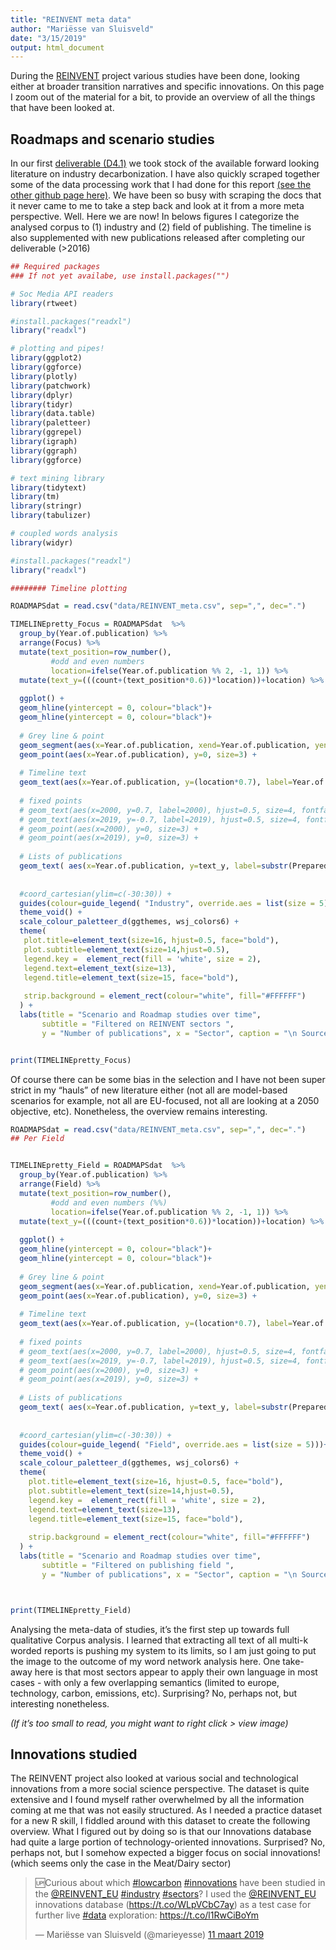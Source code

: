 ```yaml
---
title: "REINVENT meta data"
author: "Mariësse van Sluisveld"
date: "3/15/2019"
output: html_document
---
```


During the [REINVENT](http://www.reinvent-project.eu) project various studies have been done, looking either at broader transition narratives and specific innovations. On this page I zoom out of the material for a bit, to provide an overview of all the things that have been looked at.

## Roadmaps and scenario studies
In our first [deliverable (D4.1)](https://static1.squarespace.com/static/59f0cb986957da5faf64971e/t/5a968cd7652deaeda0a2a62a/1519815901936/D4.1+Existing+visions+and+scenarios.pdf) we took stock of the available forward looking literature on industry decarbonization. I have also quickly scraped together some of the data processing work that I had done for this report [(see the other github page here)](https://marieyesse.github.io/IAM_dashboard.html). We have been so busy with scraping the docs that it never came to me to take a step back and look at it from a more meta perspective. Well. Here we are now! In belows figures I categorize the analysed corpus to (1) industry and (2) field of publishing. The timeline is also supplemented with new publications released after completing our deliverable (>2016)

```r


## Required packages
### If not yet availabe, use install.packages("")

# Soc Media API readers
library(rtweet)

#install.packages("readxl")
library("readxl")

# plotting and pipes!
library(ggplot2) 
library(ggforce)
library(plotly)
library(patchwork)
library(dplyr)
library(tidyr) 
library(data.table)
library(paletteer) 
library(ggrepel)
library(igraph)
library(ggraph)
library(ggforce)

# text mining library
library(tidytext)
library(tm)   
library(stringr)
library(tabulizer)

# coupled words analysis
library(widyr)

#install.packages("readxl")
library("readxl")

######## Timeline plotting

ROADMAPSdat = read.csv("data/REINVENT_meta.csv", sep=",", dec=".")

TIMELINEpretty_Focus = ROADMAPSdat  %>%
  group_by(Year.of.publication) %>%
  arrange(Focus) %>% 
  mutate(text_position=row_number(),
         #odd and even numbers
         location=ifelse(Year.of.publication %% 2, -1, 1)) %>%
  mutate(text_y=(((count+(text_position*0.6))*location))+location) %>%
  
  ggplot() +
  geom_hline(yintercept = 0, colour="black")+
  geom_hline(yintercept = 0, colour="black")+
  
  # Grey line & point
  geom_segment(aes(x=Year.of.publication, xend=Year.of.publication, yend=location*2), y=0, colour="grey80") +
  geom_point(aes(x=Year.of.publication), y=0, size=3) +
  
  # Timeline text
  geom_text(aes(x=Year.of.publication, y=(location*0.7), label=Year.of.publication), hjust=0.5, size=4, fontface="bold") +
  
  # fixed points
  # geom_text(aes(x=2000, y=0.7, label=2000), hjust=0.5, size=4, fontface="bold") +
  # geom_text(aes(x=2019, y=-0.7, label=2019), hjust=0.5, size=4, fontface="bold") +
  # geom_point(aes(x=2000), y=0, size=3) +
  # geom_point(aes(x=2019), y=0, size=3) +
  
  # Lists of publications
  geom_text( aes(x=Year.of.publication, y=text_y, label=substr(Prepared.by, 1, 10), colour=Focus), hjust=0.5, size=3, fontface="bold") +
  
  
  #coord_cartesian(ylim=c(-30:30)) +
  guides(colour=guide_legend( "Industry", override.aes = list(size = 5)))+
  theme_void() +
  scale_colour_paletteer_d(ggthemes, wsj_colors6) +
  theme(
   plot.title=element_text(size=16, hjust=0.5, face="bold"),
   plot.subtitle=element_text(size=14,hjust=0.5),
   legend.key =  element_rect(fill = 'white', size = 2),
   legend.text=element_text(size=13),
   legend.title=element_text(size=15, face="bold"),
   
   strip.background = element_rect(colour="white", fill="#FFFFFF")
  ) +
  labs(title = "Scenario and Roadmap studies over time",
       subtitle = "Filtered on REINVENT sectors ",
       y = "Number of publications", x = "Sector", caption = "\n Source: marieyesse.github.io") 


print(TIMELINEpretty_Focus)
```

Of course there can be some bias in the selection and I have not been super strict in my "hauls" of new literature either (not all are model-based scenarios for example, not all are EU-focused, not all are looking at a 2050 objective, etc). Nonetheless, the overview remains interesting.

```r

ROADMAPSdat = read.csv("data/REINVENT_meta.csv", sep=",", dec=".")
## Per Field


TIMELINEpretty_Field = ROADMAPSdat  %>%
  group_by(Year.of.publication) %>%
  arrange(Field) %>% 
  mutate(text_position=row_number(),
         #odd and even numbers (%%)
         location=ifelse(Year.of.publication %% 2, -1, 1)) %>%
  mutate(text_y=(((count+(text_position*0.6))*location))+location) %>%
  
  ggplot() +
  geom_hline(yintercept = 0, colour="black")+
  geom_hline(yintercept = 0, colour="black")+
  
  # Grey line & point
  geom_segment(aes(x=Year.of.publication, xend=Year.of.publication, yend=location*2), y=0, colour="grey80") +
  geom_point(aes(x=Year.of.publication), y=0, size=3) +
  
  # Timeline text
  geom_text(aes(x=Year.of.publication, y=(location*0.7), label=Year.of.publication), hjust=0.5, size=4, fontface="bold") +
  
  # fixed points
  # geom_text(aes(x=2000, y=0.7, label=2000), hjust=0.5, size=4, fontface="bold") +
  # geom_text(aes(x=2019, y=-0.7, label=2019), hjust=0.5, size=4, fontface="bold") +
  # geom_point(aes(x=2000), y=0, size=3) +
  # geom_point(aes(x=2019), y=0, size=3) +
  
  # Lists of publications
  geom_text( aes(x=Year.of.publication, y=text_y, label=substr(Prepared.by, 1, 10), colour=Field), hjust=0.5, size=3, fontface="bold") +
  
  
  #coord_cartesian(ylim=c(-30:30)) +
  guides(colour=guide_legend( "Field", override.aes = list(size = 5)))+
  theme_void() +
  scale_colour_paletteer_d(ggthemes, wsj_colors6) +
  theme(
    plot.title=element_text(size=16, hjust=0.5, face="bold"),
    plot.subtitle=element_text(size=14,hjust=0.5),
    legend.key =  element_rect(fill = 'white', size = 2),
    legend.text=element_text(size=13),
    legend.title=element_text(size=15, face="bold"),
    
    strip.background = element_rect(colour="white", fill="#FFFFFF")
  ) +
  labs(title = "Scenario and Roadmap studies over time",
       subtitle = "Filtered on publishing field ",
       y = "Number of publications", x = "Sector", caption = "\n Source: marieyesse.github.io") 



print(TIMELINEpretty_Field)
```

Analysing the meta-data of studies, it's the first step up towards full qualitative Corpus analysis. I learned that extracting all text of all multi-k worded reports is pushing my system to its limits, so I am just going to put the image to the outcome of my word network analysis here. One take-away here is that most sectors appear to apply their own language in most cases - with only a few overlapping semantics (limited to europe, technology, carbon, emissions, etc). Surprising? No, perhaps not, but interesting nonetheless. 

[](img/Word_Network_PDFCorpus_roadmaps_.png) 
*(If it's too small to read, you might want to right click > view image)*



## Innovations studied

The REINVENT project also looked at various social and technological innovations from a more social science perspective. The dataset is quite extensive and I found myself rather overwhelmed by all the information coming at me that was not easily structured.  As I needed a practice dataset for a new R skill, I fiddled around with this dataset to create the following overview. What I figured out by doing so is that our Innovations database had quite a large portion of technology-oriented innovations. Surprised? No, perhaps not, but I somehow expected a bigger focus on social innovations! (which seems only the case in the Meat/Dairy sector)

<blockquote class="twitter-tweet" data-lang="nl"><p lang="en" dir="ltr">🆙Curious about which <a href="https://twitter.com/hashtag/lowcarbon?src=hash&amp;ref_src=twsrc%5Etfw">#lowcarbon</a> <a href="https://twitter.com/hashtag/innovations?src=hash&amp;ref_src=twsrc%5Etfw">#innovations</a> have been studied in the <a href="https://twitter.com/REINVENT_EU?ref_src=twsrc%5Etfw">@REINVENT_EU</a> <a href="https://twitter.com/hashtag/industry?src=hash&amp;ref_src=twsrc%5Etfw">#industry</a> <a href="https://twitter.com/hashtag/sectors?src=hash&amp;ref_src=twsrc%5Etfw">#sectors</a>? I used the <a href="https://twitter.com/REINVENT_EU?ref_src=twsrc%5Etfw">@REINVENT_EU</a> innovations database (<a href="https://t.co/WLpVCbC7ay">https://t.co/WLpVCbC7ay</a>) as a test case for further live <a href="https://twitter.com/hashtag/data?src=hash&amp;ref_src=twsrc%5Etfw">#data</a> exploration: <a href="https://t.co/l1RwCiBoYm">https://t.co/l1RwCiBoYm</a></p>&mdash; Mariësse van Sluisveld (@marieyesse) <a href="https://twitter.com/marieyesse/status/1105027480086347777?ref_src=twsrc%5Etfw">11 maart 2019</a></blockquote>
<script async src="https://platform.twitter.com/widgets.js" charset="utf-8"></script>
